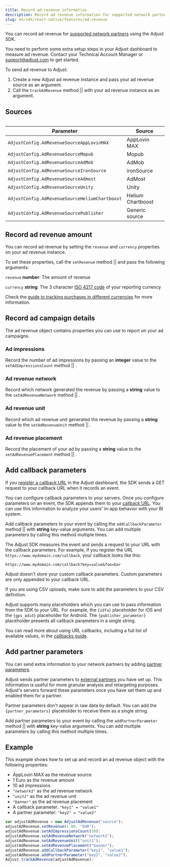 ```yaml
---
title: Record ad revenue information
description: Record ad revenue information for supported network partners using the Adjust SDK.
slug: en/sdk/react-native/features/ad-revenue
---
```



You can record ad revenue for [supported network partners](https://help.adjust.com/en/article/ad-revenue) using the Adjust SDK.

<Callout type="important">

You need to perform some extra setup steps in your Adjust dashboard to measure ad revenue. Contact your Technical Account Manager or support@adjust.com to get started.

</Callout>

To send ad revenue to Adjust:

1. Create a new Adjust ad revenue instance and pass your ad revenue source as an argument.
2. Call the <Tooltip>`trackAdRevenue` method || <TrackAdRevenueSig /></Tooltip> with your ad revenue instance as an argument.

<TrackAdRevenue />

## Sources

<Table>

| Parameter                                      | Source            |
| ---------------------------------------------- | ----------------- |
| `AdjustConfig.AdRevenueSourceAppLovinMAX`      | AppLovin MAX      |
| `AdjustConfig.AdRevenueSourceMopub`            | Mopub             |
| `AdjustConfig.AdRevenueSourceAdMob`            | AdMob             |
| `AdjustConfig.AdRevenueSourceIronSource`       | ironSource        |
| `AdjustConfig.AdRevenueSourceAdmost`           | AdMost            |
| `AdjustConfig.AdRevenueSourceUnity`            | Unity             |
| `AdjustConfig.AdRevenueSourceHeliumChartboost` | Helium Chartboost |
| `AdjustConfig.AdRevenueSourcePublisher`        | Generic source    |

</Table>

## Record ad revenue amount

You can record ad revenue by setting the `revenue` and `currency` properties on your ad revenue instance.

To set these properties, call the <Tooltip>`setRevenue` method || <SetRevenueSig /></Tooltip> and pass the following arguments:

`revenue` **number**: The amount of revenue

`currency` **string**: The 3 character [ISO 4217 code](https://www.iban.com/currency-codes) of your reporting currency

<Callout type="seealso">

Check the [guide to tracking purchases in different currencies](https://help.adjust.com/en/article/currency-conversion) for more information.

</Callout>

<SetRevenue />

## Record ad campaign details

The ad revenue object contains properties you can use to report on your ad campaigns.

### Ad impressions

Record the number of ad impressions by passing an **integer** value to the <Tooltip>`setAdImpressionsCount` method || <SetAdImpressionsCountSig/></Tooltip>.

<SetAdImpressionsCount />

### Ad revenue network

Record which network generated the revenue by passing a **string** value to the <Tooltip>`setAdRevenueNetwork` method || <SetAdRevenueNetworkSig/></Tooltip>.

<SetAdRevenueNetwork />

### Ad revenue unit

Record which ad revenue unit generated the revenue by passing a **string** value to the <Tooltip>`setAdRevenueUnit` method || <SetAdRevenueUnitSig/></Tooltip>.

<SetAdRevenueUnit />

### Ad revenue placement

Record the placement of your ad by passing a **string** value to the <Tooltip>`setAdRevenuePlacement` method || <SetAdRevenuePlacementSig/></Tooltip>.

<SetAdRevenuePlacement />

## Add callback parameters

If you [register a callback URL](https://help.adjust.com/en/article/recommended-placeholders-callbacks) in the Adjust dashboard, the SDK sends a GET request to your callback URL when it records an event.

You can configure callback parameters to your servers. Once you configure parameters on an event, the SDK appends them to your [callback URL](https://help.adjust.com/en/article/raw-data-exports). You can use this information to analyze your users' in-app behavior with your BI system.

Add callback parameters to your event by calling the <Tooltip>`addCallbackParameter` method || <AddCallbackParameterSig /></Tooltip> with **string** key-value arguments. You can add multiple parameters by calling this method multiple times.

The Adjust SDK measures the event and sends a request to your URL with the callback parameters. For example, if you register the URL `https://www.mydomain.com/callback`, your callback looks like this:

```http "key=value" "foo=bar"
https://www.mydomain.com/callback?key=value&foo=bar
```

<Callout type="note">

Adjust doesn't store your custom callback parameters. Custom parameters are only appended to your callback URL.

</Callout>

If you are using CSV uploads, make sure to add the parameters to your CSV definition.

Adjust supports many placeholders which you can use to pass information from the SDK to your URL. For example, the `{idfa}` placeholder for iOS and the `{gps_adid}` placeholder for Android. The `{publisher_parameter}` placeholder presents all callback parameters in a single string.

<Callout type="seealso">

You can read more about using URL callbacks, including a full list of available values, in the [callbacks guide](https://help.adjust.com/en/article/callbacks).

</Callout>

<AddCallbackParameter />

## Add partner parameters

You can send extra information to your network partners by adding [partner parameters](https://help.adjust.com/en/article/data-sharing-ad-network#map-parameters).

Adjust sends partner parameters to [external partners](https://help.adjust.com/en/article/integrated-partners) you have set up. This information is useful for more granular analysis and retargeting purposes. Adjust's servers forward these parameters once you have set them up and enabled them for a partner.

<Callout type="note">

Partner parameters don't appear in raw data by default. You can add the `{partner_parameters}` placeholder to receive them as a single string.

</Callout>

Add partner parameters to your event by calling the <Tooltip>`addPartnerParameter` method || <AddPartnerParameterSig /></Tooltip> with **string** key-value arguments. You can add multiple parameters by calling this method multiple times.

<AddPartnerParameter />

## Example

This example shows how to set up and record an ad revenue object with the following properties:

-  AppLovin MAX as the revenue source
-  1 Euro as the revenue amount
-  10 ad impressions
-  _`"network1"`_ as the ad revenue network
-  _`"unit1"`_ as the ad revenue unit
-  _`"banner"`_ as the ad revenue placement
-  A callback parameter: `"key1" = "value1"`
-  A partner parameter: `"key2" = "value2"`

```jsx
var adjustAdRevenue = new AdjustAdRevenue("source");
adjustAdRevenue.setRevenue(1.00, "EUR");
adjustAdRevenue.setAdImpressionsCount(10);
adjustAdRevenue.setAdRevenueNetwork("network1");
adjustAdRevenue.setAdRevenueUnit("unit1");
adjustAdRevenue.setAdRevenuePlacement("banner");
adjustAdRevenue.addCallbackParameter("key1", "value1");
adjustAdRevenue.addPartnerParameter("key2", "value2");
Adjust.trackAdRevenue(adjustAdRevenue);
```
